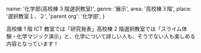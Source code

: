   name: '化学部(高校棟 3 階選択教室)',
  genre: '展示',
  area: '高校棟３階',
  place: '選択教室１、２',
  'parent org': '化学部',
}

高校棟 1 階 ICT 教室では「研究発表」高校棟 2 階選択教室では「スライム体験・化学マジック演示」と、化学について詳しい人も、そうでない人も楽しめる内容となっています！
